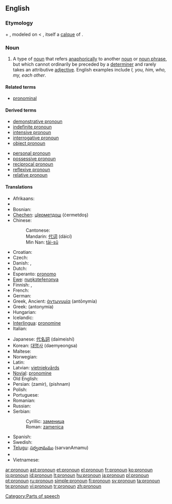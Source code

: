 ==English==
{{wikipedia}}

===Etymology===
{{term|pro-|lang=en}} + {{term|noun|lang=en}}, modeled on {{etyl|frm|en}} {{term|pronom|lang=frm}} < {{etyl|la|en}} {{term|pronomen|lang=la}}, itself a [[calque]] of {{etyl|grc|en}} {{term|ἀντωνυμία|tr=antōnumia|lang=grc|sc=polytonic}}.

===Noun===
{{en-noun}}

# {{grammar}} A type of [[noun]] that refers [[anaphora|anaphorically]] to another [[noun]] or [[noun phrase]], but which cannot ordinarily be preceded by a [[determiner]] and rarely takes an attributive [[adjective]]. English examples include ''I, you, him, who, my, each other''.

====Related terms====
* [[pronominal]]

====Derived terms====
{{top2}}
* [[demonstrative pronoun]]
* [[indefinite pronoun]]
* [[intensive pronoun]]
* [[interrogative pronoun]]
* [[object pronoun]]
{{mid2}}
* [[personal pronoun]]
* [[possessive pronoun]]
* [[reciprocal pronoun]]
* [[reflexive pronoun]]
* [[relative pronoun]]
{{bottom}}

====Translations====
{{trans-top|pronoun}}
* Afrikaans: {{t|af|voornaamwoord}}
* {{trreq|Arabic}}
* Bosnian: {{t-|bs|zamjenica|f}}
* [[Chechen]]: [[цIерметдош]] (ċermetdoş)
* Chinese: 
*: Cantonese: {{t|zh-yue|代詞|tr=doi6 ci4}}
*: Mandarin: [[代词]] (dàicí)
*: Min Nan: [[tāi-sû]]
* Croatian: {{t-|hr|zamjenica|f}}
* Czech: {{t-|cs|zájmeno|n}}
* Danish: {{t+|da|pronomen}}, {{t+|da|stedord}}
* Dutch: {{t+|nl|voornaamwoord|n}}
* Esperanto: [[pronomo]]
* [[Ewe]]: [[nuŋkɔteƒenɔnya]]
* Finnish: {{t-|fi|asemo}}, {{t+|fi|pronomini}}
* French: {{t+|fr|pronom|m}}
* German: {{t+|de|Pronomen|n}}
* Greek, Ancient: [[ἀντωνυμία]] (antōnymía) {{f}}
* Greek: {{t+|el|αντωνυμία|f|sc=Grek}} (antonymía)
* Hungarian: {{t+|hu|névmás}}
* Icelandic: {{t+|is|fornafn|n}}
* [[Interlingua]]: [[pronomine]]
* Italian: {{t+|it|pronome|m}}
{{trans-mid}}
* Japanese: [[代名詞]] (daimeishí)
* Korean: [[대명사]] (daemyeongsa)
* Maltese: {{t-|mt|pronom|m|xs=Maltese}}
* Norwegian: {{t+|no|pronomen}}
* Latin: {{t-|la|pronomen|n|alt=prōnōmen}}
* Latvian: [[vietniekvārds]] {{m}}
* [[Novial]]: [[pronomine]]
* Old English: {{t-|ang|binama|m|alt=bīnama|xs=Old English}}
* Persian: {{FAchar|[[ضمیر]]}} (zamir), {{FAchar|[[پیشنام]]}} (pishnam)
* Polish: {{t+|pl|zaimek|m}}
* Portuguese: {{t+|pt|pronome|m}}
* Romanian: {{t+|ro|pronume|n}}
* Russian: {{t+|ru|местоимение|n|tr=mestoiménije|sc=Cyrl}}
* Serbian:
*: Cyrillic: [[заменица#Serbian|заменица]] {{f}}
*: Roman: [[zamenica#Serbian|zamenica]] {{f}}
* Spanish: {{t+|es|pronombre|m}}
* Swedish: {{t+|sv|pronomen|n}}
* [[Telugu]]: [[సర్వనామము]] (sarvanAmamu)
* {{trreq|Thai}}
* Vietnamese: {{t|vi|đại từ}}
{{trans-bottom}}

[[Category:Parts of speech]]

[[ar:pronoun]]
[[ast:pronoun]]
[[et:pronoun]]
[[el:pronoun]]
[[fr:pronoun]]
[[ko:pronoun]]
[[io:pronoun]]
[[id:pronoun]]
[[lt:pronoun]]
[[hu:pronoun]]
[[ja:pronoun]]
[[pl:pronoun]]
[[pt:pronoun]]
[[ru:pronoun]]
[[simple:pronoun]]
[[fi:pronoun]]
[[sv:pronoun]]
[[ta:pronoun]]
[[te:pronoun]]
[[vi:pronoun]]
[[tr:pronoun]]
[[zh:pronoun]]